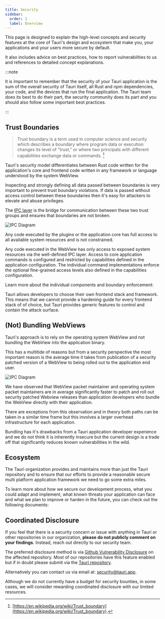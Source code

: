 ```yaml
---
title: Security
sidebar:
  order: 1
  label: Overview
---
```



This page is designed to explain the high-level concepts and security features
at the core of Tauri's design and ecosystem that make you, your applications and your users more secure by default.

It also includes advice on best practices, how to report vulnerabilities to us
and references to detailed concept explanations.

:::note

It is important to remember that the security of your Tauri application is the sum
of the overall security of Tauri itself, all Rust and npm dependencies,
your code, and the devices that run the final application.
The Tauri team does its best to do their part, the security community does its part
and you should also follow some important best practices.

:::

## Trust Boundaries

> Trust boundary is a term used in computer science and security which describes
> a boundary where program data or execution changes its level of "trust,"
> or where two principals with different capabilities exchange data or commands.
[^wikipedia-trust-boundary]

[^wikipedia-trust-boundary]: [https://en.wikipedia.org/wiki/Trust_boundary](https://en.wikipedia.org/wiki/Trust_boundary).

Tauri's security model differentiates between Rust code written for the application's
core and frontend code written in any framework or language understood by the system
WebView.

Inspecting and strongly defining all data passed between boundaries is
very important to prevent trust boundary violations.
If data is passed without access control between these boundaries then
it's easy for attackers to elevate and abuse privileges.

The [IPC layer](/concept/inter-process-communication/) is the bridge for communication between these two trust
groups and ensures that boundaries are not broken.

![IPC Diagram](@assets/security/tauri-trust-boundaries.svg)

Any code executed by the plugins or the application core has full
access to all available system resources and is not constrained.

Any code executed in the WebView has only access to exposed system resources via the well-defined IPC layer.
Access to core application commands is configured and restricted by capabilities defined in the application configuration.
The individual command implementations enforce the optional fine-grained access levels also defined
in the capabilities configuration.

Learn more about the individual components and boundary enforcement:

<CardGrid>
  <LinkCard title="Permissions" href="/security/permissions/" />
  <LinkCard title="Scopes" href="/security/scope/" />
  <LinkCard title="Capabilities" href="/security/capabilities/" />
  <LinkCard title="Runtime Authority" href="/security/runtime-authority/" />
</CardGrid>

Tauri allows developers to choose their own frontend stack and framework.
This means that we cannot provide a hardening guide for every frontend stack of
of choice, but Tauri provides generic features to control and contain the attack surface.

<CardGrid>
  <LinkCard title="Content Security Policy (CSP)" href="/security/csp/" />
  <LinkCard
    title="Isolation Pattern"
    href="/concept/inter-process-communication/isolation/"
  />
</CardGrid>

## (Not) Bundling WebViews

Tauri's approach is to rely on the operating system WebView and not bundling
the WebView into the application binary.

This has a multitide of reasons but from a security perspective the most
important reason is the average time it takes from publication of a
security patched version of a WebView to being rolled out to the
application end user.

![IPC Diagram](@assets/security/tauri-update-lag.svg)

We have observed that WebView packet maintainer and operating system packet maintainers
are in average significantly faster to patch and roll out security patched
Webview releases than application developers who bundle the WebView directly
with their application.

There are exceptions from this observation and in theory both paths can be
taken in a similar time frame but this involves a larger overhead infrastructure
for each application.

Bundling has it's drawbacks from a Tauri application developer experience and
we do not think it is inherently insecure but the current design is a trade off
that significantly reduces known vulnerabilities in the wild.

## Ecosystem

The Tauri organization provides and maintains more than just the Tauri
repository and to ensure that our efforts to provide a reasonable secure
multi platform application framework we need to go some extra miles.

To learn more about how we secure our development process,
what you could adapt and implement, what known threats your application
can face and what we plan to improve or harden in the future, you
can check out the following documents:

<CardGrid>
  <LinkCard title="Ecosystem Security" href="/security/ecosystem/" />
  <LinkCard
    title="Application Lifecycle Threats"
    href="/security/lifecycle/"
  />
  <LinkCard title="Future Work" href="/security/future/" />
</CardGrid>

## Coordinated Disclosure

If you feel that there is a security concern or issue with anything in Tauri
or other repositories in our organization, **please do not publicly comment on your findings**.
Instead, reach out directly to our security team.

The preferred disclosure method is via [Github Vulnerability Disclosure](https://docs.github.com/en/code-security/security-advisories/guidance-on-reporting-and-writing-information-about-vulnerabilities/privately-reporting-a-security-vulnerability#privately-reporting-a-security-vulnerability)
on the affected repository.
Most of our repositories have this feature enabled but if in doubt please submit via the [Tauri repository](https://github.com/tauri-apps/tauri/security/advisories/new).

Alternatively you can contact us via email at: [security@tauri.app](mailto:security@tauri.app).

Although we do not currently have a budget for security bounties,
in some cases, we will consider rewarding coordinated disclosure with our limited resources.
